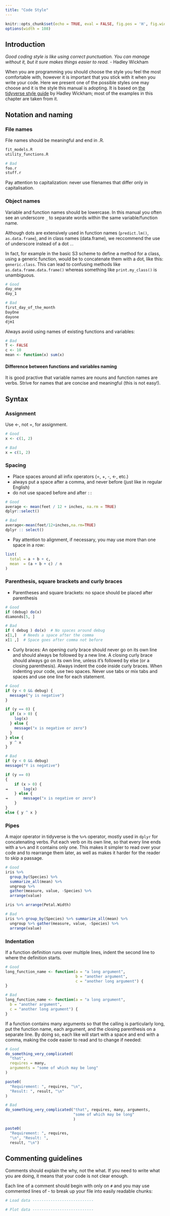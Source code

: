 ```yaml
---
title: "Code Style"
---
```



```r
knitr::opts_chunk$set(echo = TRUE, eval = FALSE, fig.pos = 'H', fig.width = 4, fig.height = 3)
options(width = 108)
```



## Introduction

_Good coding style is like using correct punctuation. You can manage without it, but it sure makes things easier to read._ - Hadley Wickham


When you are programming you should choose the style you feel the most comfortable with, however it is important that you stick with it when you write your code. Here we present one of the possible styles one may choose and it is the style this manual is adopting. It is based on [the tidyverse style guide]( http://style.tidyverse.org/) by Hadley Wickham; most of the examples in this chapter are taken from it.


## Notation and naming

### File names

File names should be meaningful and end in .R. 

```r
fit_models.R
utility_functions.R

# Bad
foo.r
stuff.r
```

Pay attention to capitalization: never use filenames that differ only in capitalisation.

### Object names 

Variable and function names should be lowercase. In this manual you often see an underscore `_` to separate words within the same variable/function name. 

Although dots are extensively used in function names (`predict.lm()`, `as.data.frame`), and in class names (data.frame), we reccommend the use of underscore instead of a dot `.`. 

In fact, for example in the basic S3 scheme to define a method for a class, using a generic function, would be to concatenate them with a dot, like this: `generic.class`. This can lead to confusing methods like ` as.data.frame.data.frame()` whereas something like `print.my_class()` is unambiguous.

```r
# Good
day_one
day_1

# Bad
first_day_of_the_month
DayOne
dayone
djm1
```


Always avoid using names of existing functions and variables:

```r
# Bad
T <- FALSE
c <- 10
mean <- function(x) sum(x)
```



#### Difference between functions and variables naming

It is good practive that variable names are nouns and function names are verbs. Strive for names that are concise and meaningful (this is not easy!).


## Syntax

### Assignment

Use <-, not =, for assignment.

```r
# Good
x <- c(1, 2)

# Bad
x = c(1, 2)

```

### Spacing

* Place spaces around all infix operators (=, +, -, <-, etc.)
* always put a space after a comma, and never before (just like in regular English)
* do not use spaced before and after `::`


```r
# Good
average <- mean(feet / 12 + inches, na.rm = TRUE)
dplyr::select()

# Bad
average<-mean(feet/12+inches,na.rm=TRUE)
dplyr :: select()
```


* Pay attention to alignment, if necessary, you may use more than one space in a row:

```r
list(
  total = a + b + c, 
  mean  = (a + b + c) / n
)

```


### Parenthesis, square brackets and curly braces

* Parentheses and square brackets: no space should be placed after parenthesis

```r
# Good
if (debug) do(x)
diamonds[5, ]

# Bad
if ( debug ) do(x)  # No spaces around debug
x[1,]   # Needs a space after the comma
x[1 ,]  # Space goes after comma not before
```

* Curly braces: An opening curly brace should never go on its own line and should always be followed by a new line. A closing curly brace should always go on its own line, unless it’s followed by else (or a closing parenthesis). Always indent the code inside curly braces. When indenting your code, use two spaces. Never use tabs or mix tabs and spaces and use one line for each statement.


```r
# Good
if (y < 0 && debug) {
  message("y is negative")
}

if (y == 0) {
  if (x > 0) {
    log(x)
  } else {
    message("x is negative or zero")
  }
} else {
  y ^ x
}

# Bad
if (y < 0 && debug)
message("Y is negative")

if (y == 0)
{
    if (x > 0) {
⇥       log(x)
    } else {
⇥       message("x is negative or zero")
    }
} 
else { y ^ x }
```


### Pipes

A major operator in tidyverse is the `%>%` operator, mostly used in `dplyr` for concatenating verbs. Put each verb on its own line, so that every line ends with a `%>%` and it contains only one. This makes it simpler to read over your code and to rearrange them later, as well as makes it harder for the reader to skip a passage.

```r
# Good
iris %>%
  group_by(Species) %>%
  summarize_all(mean) %>%
  ungroup %>%
  gather(measure, value, -Species) %>%
  arrange(value)

iris %>% arrange(Petal.Width)

# Bad
iris %>% group_by(Species) %>% summarize_all(mean) %>%
  ungroup %>% gather(measure, value, -Species) %>%
  arrange(value)
```


### Indentation

If a function definition runs over multiple lines, indent the second line to where the definition starts.

```r
# Good
long_function_name <- function(a = "a long argument", 
                               b = "another argument",
                               c = "another long argument") {
}

# Bad
long_function_name <- function(a = "a long argument",
  b = "another argument",
  c = "another long argument") {
}
```

If a function contains many arguments so that the calling is particularly long, put the function name, each argument, and the closing parenthesis on a separate line. By doing so, each like will start with a space and end with a comma, making the code easier to read and to change if needed:


```r
# Good
do_something_very_complicated(
  "that",
  requires = many,
  arguments = "some of which may be long"
)

paste0(
  "Requirement: ", requires, "\n",
  "Result: ", result, "\n"
)

# Bad
do_something_very_complicated("that", requires, many, arguments,
                              "some of which may be long"
                              )

paste0(
  "Requirement: ", requires,
  "\n", "Result: ",
  result, "\n")

```



## Commenting guidelines

Comments should explain the why, not the what. If you need to write what you are doing, it means that your code is not clear enough. 

Each line of a comment should begin with only on `#` and you may use commented lines of - to break up your file into easily readable chunks:

```r

# Load data ---------------------------

# Plot data ---------------------------

```
